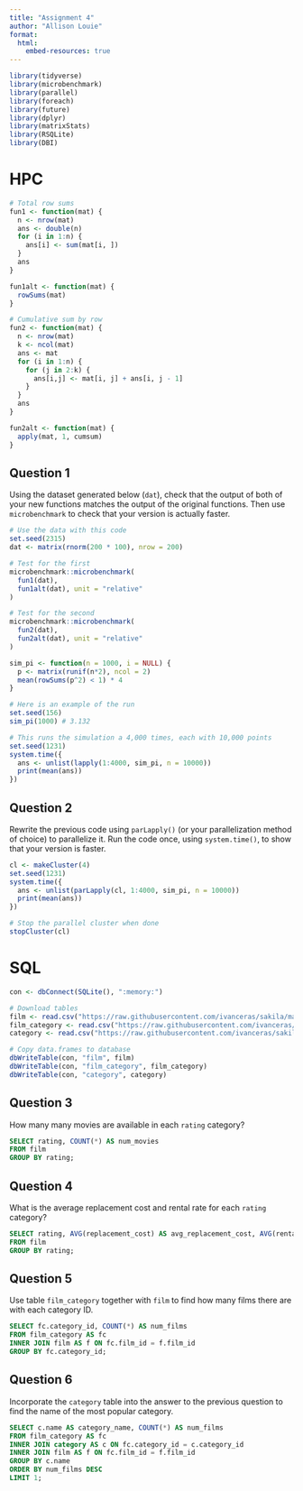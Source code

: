 ```yaml
---
title: "Assignment 4"
author: "Allison Louie"
format:
  html:
    embed-resources: true
---
```


```r
library(tidyverse)
library(microbenchmark)
library(parallel)
library(foreach)
library(future)
library(dplyr)
library(matrixStats)
library(RSQLite)
library(DBI)
```

# HPC

```r
# Total row sums
fun1 <- function(mat) {
  n <- nrow(mat)
  ans <- double(n) 
  for (i in 1:n) {
    ans[i] <- sum(mat[i, ])
  }
  ans
}

fun1alt <- function(mat) {
  rowSums(mat)
}

# Cumulative sum by row
fun2 <- function(mat) {
  n <- nrow(mat)
  k <- ncol(mat)
  ans <- mat
  for (i in 1:n) {
    for (j in 2:k) {
      ans[i,j] <- mat[i, j] + ans[i, j - 1]
    }
  }
  ans
}

fun2alt <- function(mat) {
  apply(mat, 1, cumsum)
}
```

## **Question 1**

Using the dataset generated below (`dat`), check that the output of both of your new functions matches the output of the original functions. Then use `microbenchmark` to check that your version is actually faster.

```r
# Use the data with this code
set.seed(2315)
dat <- matrix(rnorm(200 * 100), nrow = 200)

# Test for the first
microbenchmark::microbenchmark(
  fun1(dat),
  fun1alt(dat), unit = "relative"
)

# Test for the second
microbenchmark::microbenchmark(
  fun2(dat),
  fun2alt(dat), unit = "relative"
)
```

```r
sim_pi <- function(n = 1000, i = NULL) {
  p <- matrix(runif(n*2), ncol = 2)
  mean(rowSums(p^2) < 1) * 4
}

# Here is an example of the run
set.seed(156)
sim_pi(1000) # 3.132
```

```r
# This runs the simulation a 4,000 times, each with 10,000 points
set.seed(1231)
system.time({
  ans <- unlist(lapply(1:4000, sim_pi, n = 10000))
  print(mean(ans))
})
```

## **Question 2**

Rewrite the previous code using `parLapply()` (or your parallelization method of choice) to parallelize it. Run the code once, using `system.time()`, to show that your version is faster.

```r
cl <- makeCluster(4)
set.seed(1231)
system.time({
  ans <- unlist(parLapply(cl, 1:4000, sim_pi, n = 10000))
  print(mean(ans))
})

# Stop the parallel cluster when done
stopCluster(cl)
```

# **SQL**

```r
con <- dbConnect(SQLite(), ":memory:")

# Download tables
film <- read.csv("https://raw.githubusercontent.com/ivanceras/sakila/master/csv-sakila-db/film.csv")
film_category <- read.csv("https://raw.githubusercontent.com/ivanceras/sakila/master/csv-sakila-db/film_category.csv")
category <- read.csv("https://raw.githubusercontent.com/ivanceras/sakila/master/csv-sakila-db/category.csv")

# Copy data.frames to database
dbWriteTable(con, "film", film)
dbWriteTable(con, "film_category", film_category)
dbWriteTable(con, "category", category)
```

## **Question 3**

How many many movies are available in each `rating` category?

```sql
SELECT rating, COUNT(*) AS num_movies
FROM film
GROUP BY rating;
```

## **Question 4**

What is the average replacement cost and rental rate for each `rating` category?

```sql
SELECT rating, AVG(replacement_cost) AS avg_replacement_cost, AVG(rental_rate) AS avg_rental_rate
FROM film
GROUP BY rating;
```

## **Question 5**

Use table `film_category` together with `film` to find how many films there are with each category ID.

```sql
SELECT fc.category_id, COUNT(*) AS num_films
FROM film_category AS fc
INNER JOIN film AS f ON fc.film_id = f.film_id
GROUP BY fc.category_id;
```

## **Question 6**

Incorporate the `category` table into the answer to the previous question to find the name of the most popular category.

```sql
SELECT c.name AS category_name, COUNT(*) AS num_films
FROM film_category AS fc
INNER JOIN category AS c ON fc.category_id = c.category_id
INNER JOIN film AS f ON fc.film_id = f.film_id
GROUP BY c.name
ORDER BY num_films DESC
LIMIT 1;
```

